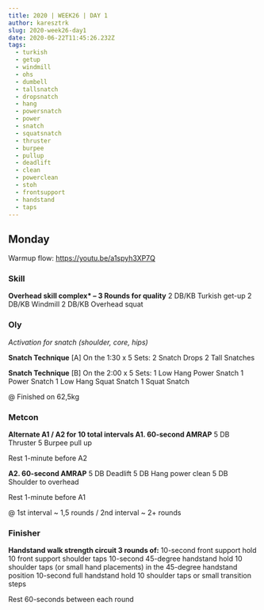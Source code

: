 ```yaml
---
title: 2020 | WEEK26 | DAY 1
author: karesztrk
slug: 2020-week26-day1
date: 2020-06-22T11:45:26.232Z
tags:
  - turkish
  - getup
  - windmill
  - ohs
  - dumbell
  - tallsnatch
  - dropsnatch
  - hang
  - powersnatch
  - power
  - snatch
  - squatsnatch
  - thruster
  - burpee
  - pullup
  - deadlift
  - clean
  - powerclean
  - stoh
  - frontsupport
  - handstand
  - taps
---
```


## Monday

Warmup flow: <https://youtu.be/a1spyh3XP7Q>

### Skill

**Overhead skill complex\* – 3 Rounds for quality**
2 DB/KB Turkish get-up
2 DB/KB Windmill
2 DB/KB Overhead squat

### Oly

_Activation for snatch (shoulder, core, hips)_

**Snatch Technique** [A]
On the 1:30 x 5 Sets:
2 Snatch Drops
2 Tall Snatches

**Snatch Technique** [B]
On the 2:00 x 5 Sets:
1 Low Hang Power Snatch
1 Power Snatch
1 Low Hang Squat Snatch
1 Squat Snatch

@ Finished on 62,5kg

### Metcon

**Alternate A1 / A2 for 10 total intervals
A1. 60-second AMRAP**
5 DB Thruster
5 Burpee pull up

Rest 1-minute before A2

**A2. 60-second AMRAP**
5 DB Deadlift
5 DB Hang power clean
5 DB Shoulder to overhead

Rest 1-minute before A1

@ 1st interval ~ 1,5 rounds / 2nd interval ~ 2+ rounds

### Finisher

**Handstand walk strength circuit 3 rounds of:**
10-second front support hold
10 front support shoulder taps
10-second 45-degree handstand hold
10 shoulder taps (or small hand placements) in the 45-degree handstand position
10-second full handstand hold
10 shoulder taps or small transition steps

Rest 60-seconds between each round
